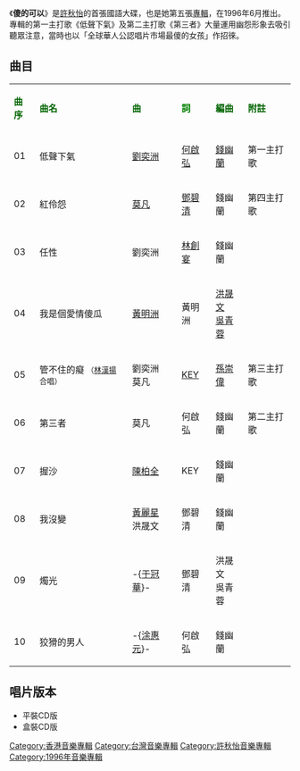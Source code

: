 {{unreferenced|time=2012-06-27T10:38:49+00:00}}
{{Album infobox | <!-- See Wikipedia:WikiProject_Albums -->
|  Name        = 傻的可以
|  Type        = 專輯
|  Artist      = [[許秋怡|許秋怡]]
|  Cover       = 許秋怡 傻的可以.jpg
|  Released    = 1996年6月
|  Recorded    = 1996年
|  Genre       = [[國語流行音樂|國語流行音樂]]
|  Length      = 42分37秒
|  Label       = [[現代派唱片|現代派唱片]]
|  Number      = 
|  Producer    = [[莫凡|莫凡]]<br>[[劉奕洲|劉奕洲]]
|  Last album  = [[電影少女_(許秋怡專輯)|電影少女]]<br />（1995年8月）
|  This album  = '''傻的可以'''<br />（1996年6月）
|  Next album  = [[懶得再戀愛|懶得再戀愛]]<br />（1997年1月）}}

《'''傻的可以'''》是[[許秋怡|許秋怡]]的首張國語大碟，也是她第五張[[專輯|專輯]]，在1996年6月推出。專輯的第一主打歌《低聲下氣》及第二主打歌《第三者》大量運用幽怨形象去吸引聽眾注意，當時也以「全球華人公認唱片市場最傻的女孩」作招徠。

==曲目==
{| class="wikitable"
|-
| <font color=darkgreen>'''曲序'''</font> || <font color=darkgreen>'''曲名'''</font> || <font color=darkgreen>'''曲'''</font> || <font color=green>'''詞'''</font> || <font color=darkgreen>'''編曲'''</font> || <font color=darkgreen>'''附註'''</font> 
|-
| 01 || 低聲下氣 || [[劉奕洲|劉奕洲]] || [[何啟弘|何啟弘]] || [[錢幽蘭|錢幽蘭]] || 第一主打歌
|-
| 02 || 紅伶怨 || [[莫凡|莫凡]] || [[鄧碧清|鄧碧清]] || 錢幽蘭 || 第四主打歌
|-
| 03 || 任性 || 劉奕洲 || [[林創宴|林創宴]] || 錢幽蘭 ||
|-
| 04 || 我是個愛情傻瓜 || [[黃明洲|黃明洲]] || 黃明洲 || [[洪晟文|洪晟文]]<br>[[吳青蓉|吳青蓉]] ||
|-
| 05 || 管不住的癡 <Small>（[[林漢揚|林漢揚]]合唱）</Small> || 劉奕洲<br>莫凡 || [[KEY|KEY]] || [[孫崇偉|孫崇偉]] || 第三主打歌
|-
| 06 || 第三者 || 莫凡 || 何啟弘 || 錢幽蘭 || 第二主打歌
|-
| 07 || 握沙 || [[陳柏全|陳柏全]] || KEY || 錢幽蘭 ||
|-
| 08 || 我沒變 || [[黃麗星|黃麗星]]<br>洪晟文 || 鄧碧清 || 錢幽蘭 || 
|-
| 09 || 燭光 || -{[[于冠華|于冠華]]}- || 鄧碧清 || 洪晟文<br>吳青蓉 || 
|-
| 10 || 狡猾的男人 || -{[[涂惠元|涂惠元]]}- || 何啟弘 || 錢幽蘭 || 
|}

== 唱片版本 ==
* 平裝CD版
* 盒裝CD版

[[Category:香港音樂專輯|Category:香港音樂專輯]]
[[Category:台灣音樂專輯|Category:台灣音樂專輯]]
[[Category:許秋怡音樂專輯|Category:許秋怡音樂專輯]]
[[Category:1996年音樂專輯|Category:1996年音樂專輯]]